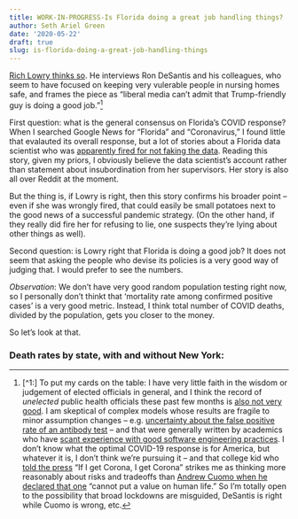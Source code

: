 ```yaml
---
title: WORK-IN-PROGRESS-Is Florida doing a great job handling things?
author: Seth Ariel Green
date: '2020-05-22'
draft: true
slug: is-florida-doing-a-great-job-handling-things
---
```


[Rich Lowry thinks so](https://www.nationalreview.com/2020/05/coronavirus-crisis-ron-desantis-florida-covid-19-strategy/). He interviews Ron DeSantis and his colleagues, who seem to have focused on keeping very vulerable people in nursing homes safe, and frames the piece as "liberal media can't admit that Trump-friendly guy is doing a good job."^[[^1:] To put my cards on the table: I have very little faith in the wisdom or judgement of elected officials in general, and I think the record of _unelected_ public health officials these past few months is [also not very good](https://www.jefftk.com/p/authorities-and-amateurs). I am skeptical of complex models whose results are fragile to minor assumption changes -- e.g. [uncertainty about the false positive rate of an antibody test](https://statmodeling.stat.columbia.edu/2020/04/19/fatal-flaws-in-stanford-study-of-coronavirus-prevalence/) -- and that were generally written by academics who have [scant experience with good software engineering practices](https://lockdownsceptics.org/code-review-of-fergusons-model/). I don't know what the optimal COVID-19 response is for America, but whatever it is, I don't think we're pursuing it -- and that college kid who [told the press](https://www.nytimes.com/2020/03/24/us/coronavirus-brady-sluder-spring-break.html) "If I get Corona, I get Corona" strikes me as thinking more reasonably about risks and tradeoffs than [Andrew Cuomo when he declared that one](https://twitter.com/NYGovCuomo/status/1242264009342095361) "cannot put a value on human life." So I'm totally open to the possibility that broad lockdowns are misguided, DeSantis is right while Cuomo is wrong, etc.
]


First question: what is the general consensus on Florida's COVID response? When I searched Google News for "Florida" and "Coronavirus," I found little that evalauted its overall response, but a lot of stories about a Florida data scientist who was [apparently fired for not faking the data](https://www.npr.org/sections/coronavirus-live-updates/2020/05/19/859119865/florida-ousts-top-covid-19-data-scientist). Reading this story, given my priors, I obviously believe the data scientist's account rather than statement about insubordination from her supervisors. Her story is also all over Reddit at the moment.

But the thing is, if Lowry is right, then this story confirms his broader point -- even if she was wrongly fired, that could easily be small potatoes next to the good news of a successful pandemic strategy. (On the other hand, if they really did fire her for refusing to lie, one suspects they're lying about other things as well). 

Second question: is Lowry right that Florida is doing a good job? It does not seem that asking the people who devise its policies is a very good way of judging that. I would prefer to see the numbers.

*Observation*: We don't have very good random population testing right now, so I personally don't thinkt that 'mortality rate among confirmed positive cases' is a very good metric. Instead, I think total number of COVID deaths, divided by the population, gets you closer to the money.

So let's look at that.

### Death rates by state, with and without New York:
